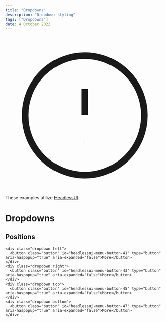 ---
title: "Dropdowns"
description: "Dropdown styling"
tags: ["Dropdowns"]
date: 4 October 2022
---

<div className='notification'>
    <svg xmlns="http://www.w3.org/2000/svg" className="h-6 w-6" fill="none" viewBox="0 0 24 24" stroke="currentColor">
        <path strokeLinecap="round" strokeLinejoin="round" strokeWidth={2} d="M12 8v4m0 4h.01M21 12a9 9 0 11-18 0 9 9 0 0118 0z" />
    </svg>
    These examples utilize <a class='button sm' target="_blank" href="https://headlessui.dev/react/disclosure">HeadlessUI</a>.
</div>

# Dropdowns

## Positions

```html-preview
<div class="dropdown left">
  <button class="button" id="headlessui-menu-button-41" type="button" aria-haspopup="true" aria-expanded="false">More</button>
</div>
<div class="dropdown right">
  <button class="button" id="headlessui-menu-button-43" type="button" aria-haspopup="true" aria-expanded="false">More</button>
</div>
<div class="dropdown top">
  <button class="button" id="headlessui-menu-button-45" type="button" aria-haspopup="true" aria-expanded="false">More</button>
</div>
<div class="dropdown bottom">
  <button class="button" id="headlessui-menu-button-47" type="button" aria-haspopup="true" aria-expanded="false">More</button>
</div>
```